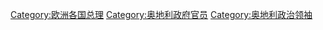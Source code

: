 {{Catnav|頁面分類|人物|各國人物|奧地利人|奧地利政治人物}}
{{Catnav|頁面分類|人物|各國人物|各國政治人物|奧地利政治人物}}

[[Category:欧洲各国总理|Category:欧洲各国总理]]
[[Category:奥地利政府官员|Category:奥地利政府官员]]
[[Category:奥地利政治领袖|Category:奥地利政治领袖]]